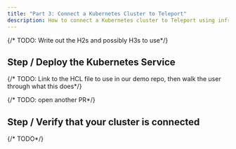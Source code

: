 ```yaml
---
title: "Part 3: Connect a Kubernetes Cluster to Teleport"
description: How to connect a Kubernetes cluster to Teleport using infrastructure as code and GitOps.
---
```


{/* TODO: Write out the H2s and possibly H3s to use*/}

## Step / Deploy the Kubernetes Service

{/* TODO: Link to the HCL file to use in our demo repo, then walk the user
through what this does*/}

{/* TODO: open another PR*/}

## Step / Verify that your cluster is connected

{/* TODO*/}
